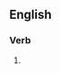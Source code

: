 ==English==

===Verb===
{{head|en|verb form}}

# {{present participle of|salamander|lang=en|nocat=1}}